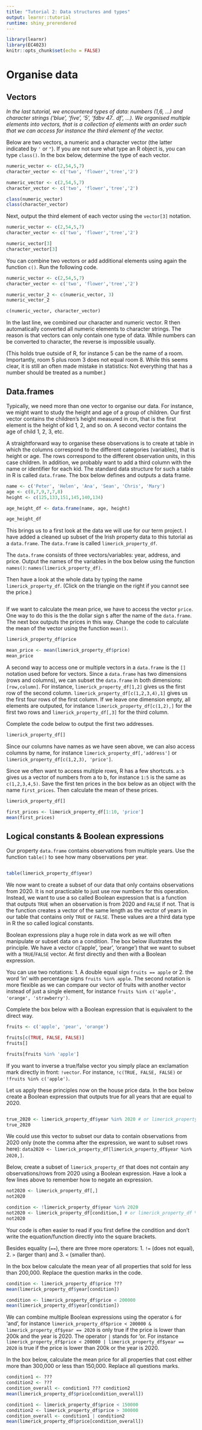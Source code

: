 ```yaml
---
title: "Tutorial 2: Data structures and types"
output: learnr::tutorial
runtime: shiny_prerendered
---
```


```r
library(learnr)
library(EC4023)
knitr::opts_chunk$set(echo = FALSE)
```


#  Organise data

## Vectors

*In the last tutorial, we encountered types of data: numbers (1,6, ...) and character strings ('blue', 'five', '5', 'fdbv 47.. df', ...). We organised multiple elements into vectors, that is a collection of elements with an order such that we can access for instance the third element of the vector.*

Below are two vectors, a numeric and  a character vector (the latter indicated by `'` or `"`). If you are not sure what type an R object is, you can type `class()`. In the box below, determine the type of each vector.

```r

numeric_vector <- c(2,54,5,7)
character_vector <- c('two', 'flower','tree','2')

```


```r
numeric_vector <- c(2,54,5,7)
character_vector <- c('two', 'flower','tree','2')

class(numeric_vector)
class(character_vector)
```

Next, output the third element of each vector using the `vector[3]` notation.

```r

numeric_vector <- c(2,54,5,7)
character_vector <- c('two', 'flower','tree','2')

```


```r

numeric_vector[3]
character_vector[3]
```


You can combine two vectors or add additional elements using again the function `c()`. Run the following code.

```r

numeric_vector <- c(2,54,5,7)
character_vector <- c('two', 'flower','tree','2')

numeric_vector_2 <- c(numeric_vector, 3)
numeric_vector_2

c(numeric_vector, character_vector)
```

In the last line, we combined our character and numeric vector. R then automatically converted all numeric elements to character strings. The reason is that vectors can only contain one type of data. While numbers can be converted to character, the reverse is impossible usually. 

(This holds true outside of R, for instance 5 can be the name of a room. Importantly, room 5 plus room 3 does not equal room 8. While this seems clear, it is still an often made mistake in statistics: Not everything that has a number should be treated as a number.)



## Data.frames

Typically, we need more than one vector to organise our data. For instance, we might want to study the height and age of a group of children. Our first vector contains the children's height measured in cm, that is the first element is the height of kid 1, 2, and so on. A second vector contains the age of child 1, 2, 3, etc. 

A straightforward way to organise these observations is to create at table in which the columns correspond to the different categories (variables), that is height or age. The rows correspond to the different observation units, in this case children. In addition, we probably want to add a third column with the name or identifier for each kid. The standard data structure for such a table in R is called `data.frame`. The box below defines and outputs a data frame.


```r

name <- c('Peter', 'Helen', 'Ana', 'Sean', 'Chris', 'Mary')
age <- c(8,7,9,7,7,8)
height <- c(125,133,151,145,140,134)

age_height_df <- data.frame(name, age, height)

age_height_df
```

This brings us to a first look at the data we will use for our term project. I have added a cleaned up subset of the Irish property data to this tutorial as a `data.frame`. The `data.frame` is called `limerick_property_df`. 

The `data.frame` consists of three vectors/variables: year, address, and price. Output the names of the variables in the box below using the function `names()`: `names(limerick_property_df)`.

Then have a look at the whole data by typing the name `limerick_property_df`. (Click on the triangle on the right if you cannot see the price.) 

```r


```

If we want to calculate the mean price, we have to access the vector `price`. One way to do this is the the dollar sign `$` after the name of the `data.frame`. The next box outputs the prices in this way. Change the code to calculate the mean of the vector using the function `mean()`.

```r
limerick_property_df$price

```

```r
mean_price <- mean(limerick_property_df$price)
mean_price
```

A second way to access one or multiple vectors in a `data.frame` is the `[]` notation used before for vectors. Since a `data.frame` has two dimensions (rows and columns), we can subset the `data.frame` in both dimensions: `[row,column]`. For instance, `limerick_property_df[1,2]` gives us the first row of the second column. `limerick_property_df[c(1,2,3,4),1]` gives us the first four rows of the first column. If we leave one dimension empty, all elements are outputed, for instance `limerick_property_df[c(1,2),]` for the first two rows and `limerick_property_df[,3]` for the third column.

Complete the code below to output the first two addresses.

```r
limerick_property_df[]

```

Since our columns have names as we have seen above, we can also access columns by name, for instance `limerick_property_df[,'address']` or `limerick_property_df[c(1,2,3), 'price']`. 

Since we often want to access multiple rows, R has a few shortcuts. `a:b` gives us a vector of numbers from a to b, for instance `1:5` is the same as `c(1,2,3,4,5)`. Save the first ten prices in the box below as an object with the name `first_prices`. Then calculate the mean of these prices.

```r
limerick_property_df[]

```

```r
first_prices <- limerick_property_df[1:10, 'price']
mean(first_prices)

```

## Logical constants & Boolean expressions

Our property `data.frame` contains observations from multiple years. Use the function `table()` to see how many observations per year.

```r


```

```r
table(limerick_property_df$year)

```

We now want to create a subset of our data that only contains observations from 2020. It is not practicable to just use row numbers for this operation. Instead, we want to use a so called Boolean expression that is a function that outputs `TRUE` when an observation is from 2020 and `FALSE` if not. That is the function creates a vector of the same length as the vector of years in our table that contains only `TRUE` or `FALSE`. These values are a third data type in R the so called logical constants.

Boolean expressions play a huge role in data work as we will often manipulate or subset data on a condition. The box below illustrates the principle. We have a vector c('apple', 'pear', 'orange') that we want to subset with a `TRUE`/`FALSE` vector. At first directly and then with a Boolean expression. 

You can use two notations: 1. A double equal sign `fruits == apple` or 2. the word 'in' with percentage signs `fruits %in% apple`. The second notation is more flexible as we can compare our vector of fruits with another vector instead of just a single element, for instance `fruits %in% c('apple', 'orange', 'strawberry')`.

Complete the box below with a Boolean expression that is equivalent to the direct way.

```r
fruits <- c('apple', 'pear', 'orange')

fruits[c(TRUE, FALSE, FALSE)]
fruits[]

```

```r
fruits[fruits %in% 'apple']

```

If you want to inverse a true/false vector you simply place an exclamation mark directly in front: `!vector`. For instance, `!c(TRUE, FALSE, FALSE)` or `!fruits %in% c('apple')`.

Let us apply these principles now on the house price data. In the box below create a Boolean expression that outputs true for all years that are equal to 2020. 

```r


```

```r
true_2020 <- limerick_property_df$year %in% 2020 # or limerick_property_df$year == 2020
true_2020
```

We could use this vector to subset our data to contain observations from 2020 only (note the comma after the expression, we want to subset rows here): `data2020 <- limerick_property_df[limerick_property_df$year %in% 2020,]`.

Below, create a subset of `limerick_property_df` that does not contain any observations/rows from 2020 using a Boolean expression. Have a look a few lines above to remember how to negate an expression. 

```r
not2020 <- limerick_property_df[,]
not2020
```

```r
condition <- !limerick_property_df$year %in% 2020
not2020 <- limerick_property_df[condition,] # or limerick_property_df %in% c(2018, 2019, 2021, 2022)
not2020
```

Your code is often easier to read if you first define the condition and don't write the equation/function directly into the square brackets.

Besides equality (`==`), there are three more operators: 1. `!=` (does not equal), 2. `>` (larger than) and 3. `<` (smaller than).

In the box below calculate the mean year of all properties that sold for less than 200,000. Replace the question marks in the code.

```r
condition <- limerick_property_df$price ???
mean(limerick_property_df$year[condition])

```

```r
condition <- limerick_property_df$price < 200000
mean(limerick_property_df$year[condition])
```

We can combine multiple Boolean expressions using the operator `&` for 'and', for instance `limerick_property_df$price < 200000 & limerick_property_df$year == 2020` is only true if the price is lower than 200k and the year is 2020. The operator `|` stands for 'or. For instance `limerick_property_df$price < 200000 | limerick_property_df$year == 2020` is true if the price is lower than 200k or the year is 2020.

In the box below, calculate the mean price for all properties that cost either more than 300,000 or less than 150,000. Replace all questions marks.

```r
condition1 <- ???
condition2 <- ???
condition_overall <- condition1 ??? condition2
mean(limerick_property_df$price[condition_overall])

```

```r
condition1 <- limerick_property_df$price < 150000 
condition2 <- limerick_property_df$price > 300000
condition_overall <- condition1 | condition2
mean(limerick_property_df$price[condition_overall])

```

